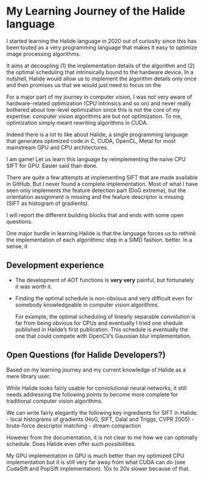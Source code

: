 # My Learning Journey of the Halide language

I started learning the Halide language in 2020 out of curiosity since this has
been touted as a very programming language that makes it easy to optimize image
processing algorithms.

It aims at decoupling (1) the implementation details of the algorithm and (2)
the optimal scheduling that  intrinsically bound to the hardware device.
In a nutshell, Halide would allow us to implement the algorithm details only
once and then promises us that we would just need to focus on the

For a major part of my journey in computer vision, I was not very aware of
hardware-related optimization (CPU intrinsics and so on) and never really
bothered about low-level optimization since this is not the core of my
expertise: computer vision algorithms are but not optimization. To me,
optimization simply meant rewriting algorithms in CUDA.

Indeed there is a lot to like about Halide, a single programming language that
generates optimized code in C, CUDA, OpenCL, Metal for most mainstream GPU and
CPU architectures.

I am game! Let us learn this language by reimplementing the naive CPU SIFT for
GPU. Easier said than done.

There are quite a few attempts at implementing SIFT that are made available in
GitHub. But I never found a complete implementation. Most of what I have seen
only implements the feature detection part (DoG extrema), but the orientation
assignment is missing and the feature descriptor is missing (SIFT as histogram
of gradients).

I will report the different building blocks that and ends with some open
questions.


One major hurdle in learning Halide is that the language forces us to rethink
the implementation of each algorithmic step in a SIMD fashion.
better. In a sense, it


## Development experience

- The development of AOT functions is **very very** painful, but fortunately it
  was worth it.
- Finding the optimal schedule is non-obvious and very difficult even for
  somebody knowledgeable in computer vision algorithms.

  For example, the optimal scheduling of linearly separable convolution is far
  from being obvious for CPUs and eventually I tried one shedule published in
  Halide's first publication. This schedule is eventually the one that could
  compete with OpenCV's Gaussian blur implementation.


## Open Questions (for Halide Developers?)

Based on my learning journey and my current knowledge of Halide as a mere
library user.

While Halide looks fairly usable for convolutional neural networks, it still
needs addressing the following points to become more complete for
traditional computer vision algorithms.

We can write fairly elegantly the following key ingredients for SIFT in Halide:
- local histograms of gradients (HoG, SIFT, Dalal and Triggs, CVPR 2005)
- brute-force descriptor matching
- stream compaction

However from the documentation, it is not clear to me how we can optimally schedule.
Does Halide even offer such possibilities.

My GPU implementation in GPU is much better than my optimized CPU implementation
but it is still very far away from what CUDA can do (see CudaSift and PopSift
implementation). 10x to 20x slower because of that.
